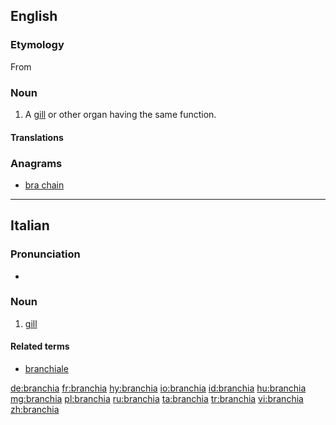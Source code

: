 ==English==
===Etymology===
From {{etyl|grc|en}} {{term|lang=grc|βράγχια||tr=branchia|gills}}

===Noun===
{{en-noun|branchiae}}

# A [[gill]] or other organ having the same function.

====Translations====
{{trans-top|gill or other organ having the same function}}
{{trans-mid}}
{{trans-bottom}}

===Anagrams===
* [[bra chain#English|bra chain]]

----

==Italian==

===Pronunciation===
* {{IPA|/ˈbran.kja/|lang=it}}

===Noun===
{{it-noun|f}}

# [[gill]]

====Related terms====
* [[branchiale]]

[[de:branchia]]
[[fr:branchia]]
[[hy:branchia]]
[[io:branchia]]
[[id:branchia]]
[[hu:branchia]]
[[mg:branchia]]
[[pl:branchia]]
[[ru:branchia]]
[[ta:branchia]]
[[tr:branchia]]
[[vi:branchia]]
[[zh:branchia]]